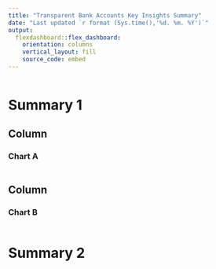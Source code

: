 ```yaml
---
title: "Transparent Bank Accounts Key Insights Summary"
date: "Last updated `r format (Sys.time(),'%d. %m. %Y')`"
output: 
  flexdashboard::flex_dashboard:
    orientation: columns
    vertical_layout: fill
    source_code: embed
---
```


```r


```

Summary 1
=====================================


Column
-----------------------------------------------------------------------

### Chart A

```r


```

Column 
-----------------------------------------------------------------------

### Chart B

```r

```

Summary 2
=====================================

